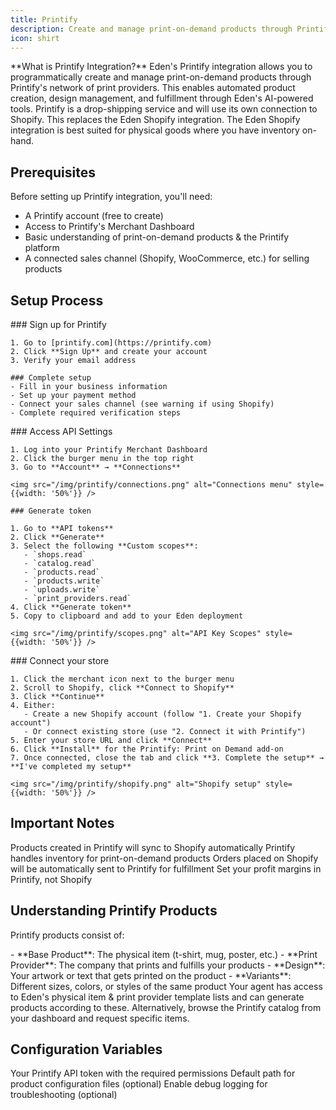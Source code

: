 ```yaml
---
title: Printify
description: Create and manage print-on-demand products through Printify
icon: shirt
---
```


<Tip>
**What is Printify Integration?**  
Eden's Printify integration allows you to programmatically create and manage print-on-demand products through Printify's network of print providers. This enables automated product creation, design management, and fulfillment through Eden's AI-powered tools.
</Tip>

<Warning>
Printify is a drop-shipping service and will use its own connection to Shopify. This replaces the Eden Shopify integration. The Eden Shopify integration is best suited for physical goods where you have inventory on-hand.
</Warning>

## Prerequisites

Before setting up Printify integration, you'll need:

- A Printify account (free to create)
- Access to Printify's Merchant Dashboard
- Basic understanding of print-on-demand products & the Printify platform
- A connected sales channel (Shopify, WooCommerce, etc.) for selling products

## Setup Process

<Steps>
  <Step title="Create Printify Account">
    ### Sign up for Printify
    
    1. Go to [printify.com](https://printify.com)
    2. Click **Sign Up** and create your account
    3. Verify your email address
    
    ### Complete setup
    - Fill in your business information
    - Set up your payment method
    - Connect your sales channel (see warning if using Shopify)
    - Complete required verification steps
  </Step>
  
  <Step title="Generate API Token">
    ### Access API Settings
    
    1. Log into your Printify Merchant Dashboard
    2. Click the burger menu in the top right
    3. Go to **Account** → **Connections**
    
    <img src="/img/printify/connections.png" alt="Connections menu" style={{width: '50%'}} />
    
    ### Generate token
    
    1. Go to **API tokens**
    2. Click **Generate**
    3. Select the following **Custom scopes**:
       - `shops.read`
       - `catalog.read`
       - `products.read`
       - `products.write`
       - `uploads.write`
       - `print_providers.read`
    4. Click **Generate token**
    5. Copy to clipboard and add to your Eden deployment
    
    <img src="/img/printify/scopes.png" alt="API Key Scopes" style={{width: '50%'}} />
  </Step>
  
  <Step title="Connect to Shopify">
    ### Connect your store
    
    1. Click the merchant icon next to the burger menu
    2. Scroll to Shopify, click **Connect to Shopify**
    3. Click **Continue**
    4. Either:
       - Create a new Shopify account (follow "1. Create your Shopify account")
       - Or connect existing store (use "2. Connect it with Printify")
    5. Enter your store URL and click **Connect**
    6. Click **Install** for the Printify: Print on Demand add-on
    7. Once connected, close the tab and click **3. Complete the setup** → **I've completed my setup**
    
    <img src="/img/printify/shopify.png" alt="Shopify setup" style={{width: '50%'}} />
  </Step>
</Steps>

## Important Notes

<Card title="One-way Sync" icon="arrows-rotate">
  Products created in Printify will sync to Shopify automatically
</Card>

<Card title="Inventory Management" icon="boxes">
  Printify handles inventory for print-on-demand products
</Card>

<Card title="Fulfillment" icon="truck">
  Orders placed on Shopify will be automatically sent to Printify for fulfillment
</Card>

<Card title="Pricing" icon="dollar-sign">
  Set your profit margins in Printify, not Shopify
</Card>

## Understanding Printify Products

Printify products consist of:

<Tabs>
  <Tab title="Components">
    - **Base Product**: The physical item (t-shirt, mug, poster, etc.)
    - **Print Provider**: The company that prints and fulfills your products
    - **Design**: Your artwork or text that gets printed on the product
    - **Variants**: Different sizes, colors, or styles of the same product
  </Tab>
  
  <Tab title="Templates">
    Your agent has access to Eden's physical item & print provider template lists and can generate products according to these. Alternatively, browse the Printify catalog from your dashboard and request specific items.
  </Tab>
</Tabs>

## Configuration Variables

<ParamField path="PRINTIFY_API_TOKEN" type="string" required>
  Your Printify API token with the required permissions
</ParamField>

<ParamField path="DEFAULT_PRODUCT_JSON_PATH" type="string">
  Default path for product configuration files (optional)
</ParamField>

<ParamField path="DEBUG" type="boolean">
  Enable debug logging for troubleshooting (optional)
</ParamField>